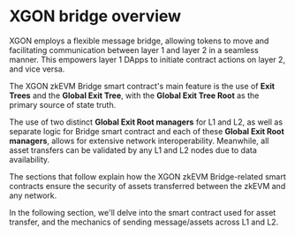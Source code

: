 # XGON bridge overview
XGON employs a flexible message bridge, allowing tokens to move and facilitating communication between layer 1 and layer 2 in a seamless manner. This empowers layer 1 DApps to initiate contract actions on layer 2, and vice versa. 

The XGON zkEVM Bridge smart contract's main feature is the use of **Exit Trees** and the **Global Exit Tree**, with the **Global Exit Tree Root** as the primary source of state truth.

The use of two distinct **Global Exit Root managers** for L1 and L2, as well as separate logic for Bridge smart contract and each of these **Global Exit Root managers**, allows for extensive network interoperability.
Meanwhile, all asset transfers can be validated by any L1 and L2 nodes due to data availability.

The sections that follow explain how the XGON zkEVM Bridge-related smart contracts ensure the security of assets transferred between the zkEVM and any network.

In the following section, we'll delve into the smart contract used for asset transfer, and the mechanics of sending message/assets across L1 and L2.

<Card mainTitle="Asset Transfer" subTitle='How asset transfers are enabled by three smart contracts' link="/developer/bridge/asset-transfer"/>
<Card mainTitle="Flow of Assets" subTitle='Mechanics of sending message/assets across L1 and L2' link="/developer/bridge/flow-of-assets"/>